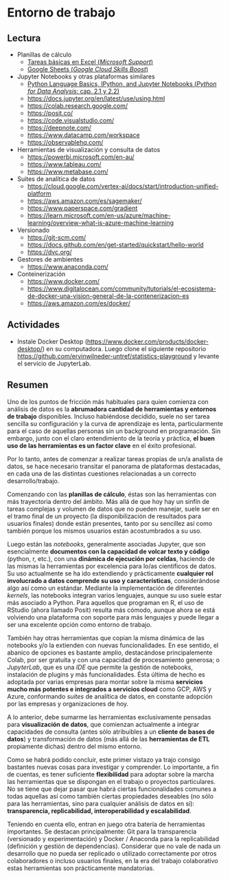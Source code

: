 # Entorno de trabajo

## Lectura

- Planillas de cálculo
    - [Tareas básicas en Excel (_Microsoft Support_)](https://support.microsoft.com/es-es/office/tareas-b%C3%A1sicas-en-excel-dc775dd1-fa52-430f-9c3c-d998d1735fca)
    - [Google Sheets (_Google Cloud Skills Boost_)](https://www.cloudskillsboost.google/course_templates/196)

- Jupyter Notebooks y otras plataformas similares
    - [Python Language Basics, IPython, and Jupyter Notebooks (_Python for Data Analysis_: cap. 2.1 y 2.2)](https://wesmckinney.com/book/python-basics.html)
    - <https://docs.jupyter.org/en/latest/use/using.html>
    - <https://colab.research.google.com/>
    - <https://posit.co/>
    - <https://code.visualstudio.com/>
    - <https://deepnote.com/>
    - <https://www.datacamp.com/workspace>
    - <https://observablehq.com/>

- Herramientas de visualización y consulta de datos
    - <https://powerbi.microsoft.com/en-au/>
    - <https://www.tableau.com/>
    - <https://www.metabase.com/>

- Suites de analítica de datos
    - <https://cloud.google.com/vertex-ai/docs/start/introduction-unified-platform>
    - <https://aws.amazon.com/es/sagemaker/>
    - <https://www.paperspace.com/gradient>
    - <https://learn.microsoft.com/en-us/azure/machine-learning/overview-what-is-azure-machine-learning>

- Versionado
    - <https://git-scm.com/>
    - <https://docs.github.com/en/get-started/quickstart/hello-world>
    - <https://dvc.org/>

- Gestores de ambientes
    - <https://www.anaconda.com/>

- Conteinerización
    - <https://www.docker.com/>
    - <https://www.digitalocean.com/community/tutorials/el-ecosistema-de-docker-una-vision-general-de-la-contenerizacion-es>
    - <https://aws.amazon.com/es/docker/>

## Actividades

- Instale Docker Desktop (<https://www.docker.com/products/docker-desktop/>) en su computadora. Luego clone el siguiente repositorio <https://github.com/ervinwilneder-untref/statistics-playground> y levante el servicio de JupyterLab.

## Resumen

Uno de los puntos de fricción más habituales para quien comienza con análisis de datos es la **abrumadora cantidad de herramientas y entornos de trabajo** disponibles. Incluso habiéndose decidido, suele no ser tarea sencilla su configuración y la curva de aprendizaje es lenta, particularmente para el caso de aquellas personas sin un background en programación. Sin embargo, junto con el claro entendimiento de la teoría y práctica, **el buen uso de las herramientas es un factor clave** en el éxito profesional. 

Por lo tanto, antes de comenzar a realizar tareas propias de un/a analista de datos, se hace necesario transitar el panorama de plataformas destacadas, en cada una de las distintas cuestiones relacionadas a un correcto desarrollo/trabajo.

Comenzando con las **planillas de cálculo**, éstas son las herramientas con más trayectoria dentro del ámbito. Más allá de que hoy hay un sinfín de tareas complejas y volumen de datos que no pueden manejar, suele ser en el tramo final de un proyecto (la disponibilización de resultados para usuarios finales) donde están presentes, tanto por su sencillez así como también porque los mismos usuarios están acostumbrados a su uso.

Luego están las _notebooks_, generalmente asociadas Jupyter, que son esencialmente **documentos con la capacidad de volcar texto y código** (python, r, etc.), con una **dinámica de ejecución por celdas**, haciendo de las mismas la herramientas por excelencia para lo/as científicos de datos. Su uso actualmente se ha ido extendiendo y prácticamente **cualquier rol involucrado a datos comprende su uso y características**, considerándose algo así como un estándar. Mediante la implementación de diferentes _kernels_, las notebooks integran varios lenguajes, aunque su uso suele estar más asociado a Python. Para aquellos que programan en R, el uso de RStudio (ahora llamado Posit) resulta más cómodo, aunque ahora se está volviendo una plataforma con soporte para más lenguajes y puede llegar a ser una excelente opción como entorno de trabajo.

También hay otras herramientas que copian la misma dinámica de las notebooks y/o la extienden con nuevas funcionalidades. En ese sentido, el abanico de opciones es bastante amplio, destacándose principalemente Colab, por ser gratuita y con una capacidad de procesamiento generosa; o _JupyterLab_, que es una _IDE_ que permite la gestión de notebooks, instalación de plugins y más funcionalidades. Ésta última de hecho es adoptada por varias empresas para montar sobre la misma **servicios mucho más potentes e integrados a servicios cloud** como GCP, AWS y Azure, conformando _suites_ de analítica de datos, en constante adopción por las empresas y organizaciones de hoy.

A lo anterior, debe sumarme las herramientas exclusivamente pensadas para **visualización de datos**, que comienzan actualmente a integrar capacidades de consulta (antes sólo atribuibles a un **cliente de bases de datos**) y transformación de datos (más allá de las **herramientas de ETL** propiamente dichas) dentro del mismo entorno.

Como se habrá podido concluir, este primer vistazo ya trajo consigo bastantes nuevas cosas para investigar y comprender. Lo importante, a fin de cuentas, es tener suficiente **flexibilidad** para adoptar sobre la marcha las herramientas que se dispongan en el trabajo o proyectos particulares. No se tiene que dejar pasar que habrá ciertas funcionalidades comunes a todas aquellas así como también ciertas propiedades deseables (no sólo para las herramientas, sino para cualquier análisis de datos en sí): **transparencia, replicabilidad, interoperabilidad y escalabilidad**.

Teniendo en cuenta ello, entran en juego otra batería de herramientas importantes. Se destacan principalmente: Git para la transparencia (versionado y experimentación) y Docker / Anaconda para la replicabilidad (definición y gestión de dependencias). Considerar que no vale de nada un desarrollo que no pueda ser replicado o utilizado correctamente por otros colaboradores o incluso usuarios finales, en la era del trabajo colaborativo estas herramientas son prácticamente mandatorias.


